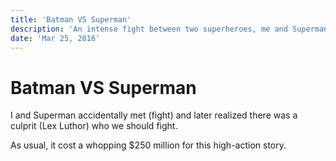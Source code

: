 ```yaml
---
title: 'Batman VS Superman'
description: 'An intense fight between two superheroes, me and Superman.'
date: 'Mar 25, 2016'
---
```


# Batman VS Superman

I and Superman accidentally met (fight) and later realized there was a culprit (Lex Luthor) who we should fight.

As usual, it cost a whopping $250 million for this high-action story.
